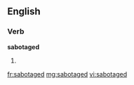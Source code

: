 ==English==

===Verb===
'''sabotaged'''

# {{past of|[[sabotage]]}}

[[fr:sabotaged]]
[[mg:sabotaged]]
[[vi:sabotaged]]